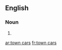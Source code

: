 ==English==

===Noun===
{{head|en|noun plural form}}

# {{plural of|town car|lang=en}}

[[ar:town cars]]
[[fr:town cars]]